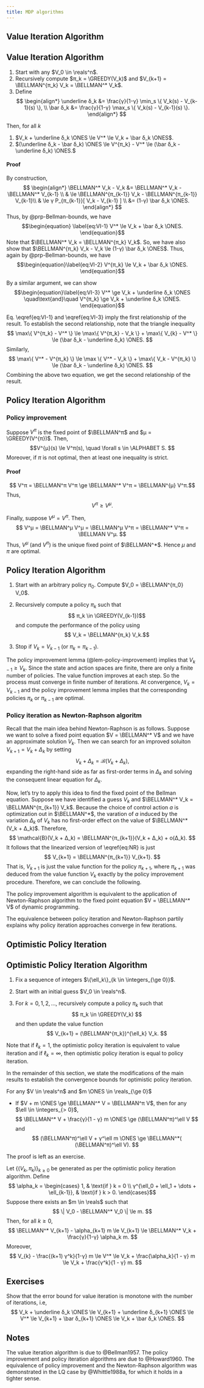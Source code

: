 ```yaml
---
title: MDP algorithms
---
```



## Value Iteration Algorithm

:::{.callout-important icon="false"}
# <i class="bi bi-cpu text-important"></i> Value Iteration Algorithm
1. Start with any $V_0 \in \reals^n$.
2. Recursively compute $π_k = \GREEDY(V_k)$ and $V_{k+1} = \BELLMAN^{π_k} V_k = \BELLMAN^* V_k$.
3. Define 
   $$ \begin{align*}
      \underline δ_k &= \frac{γ}{1-γ} \min_s \{ V_k(s) - V_{k-1}(s) \}, \\
      \bar δ_k &=       \frac{γ}{1-γ} \max_s \{ V_k(s) - V_{k-1}(s) \}.
    \end{align*} $$

Then, for all $k$

1. $V_k + \underline δ_k \ONES \le V^* \le V_k + \bar δ_k \ONES$.
2. $(\underline δ_k - \bar δ_k) \ONES  \le V^{π_k} - V^* \le (\bar δ_k -
   \underline δ_k) \ONES.$
:::  

:::{.callout-note collapse="true"}  
#### Proof {-}
By construction, 
$$ \begin{align*} 
   \BELLMAN^* V_k - V_k &= \BELLMAN^* V_k - \BELLMAN^* V_{k-1} \\ 
   & \le \BELLMAN^{π_{k-1}} V_k - \BELLMAN^{π_{k-1}} V_{k-1}\\
   & \le γ P_{π_{k-1}}[ V_k - V_{k-1} ] \\
   &= (1-γ) \bar δ_k \ONES.
\end{align*} $$
Thus, by @prp-Bellman-bounds, we have
$$\begin{equation} \label{eq:VI-1}
  V^* \le V_k + \bar δ_k \ONES.
\end{equation}$$
Note that $\BELLMAN^* V_k = \BELLMAN^{π_k} V_k$. So, we have also show that
$\BELLMAN^{π_k} V_k - V_k \le (1-γ) \bar δ_k \ONES$. Thus, again by
@prp-Bellman-bounds, we have
$$\begin{equation}\label{eq:VI-2}
  V^{π_k} \le V_k + \bar δ_k \ONES. 
\end{equation}$$

By a similar argument, we can show
$$\begin{equation}\label{eq:VI-3}
  V^* \ge V_k + \underline δ_k \ONES
\quad\text{and}\quad
 V^{π_k} \ge V_k + \underline δ_k \ONES. 
\end{equation}$$

Eq. \\eqref{eq:VI-1} and \\eqref{eq:VI-3} imply the first relationship of the
result. To establish the second relationship, note that the triangle
inequality
$$ \max\{ V^{π_k} - V^* \} \le 
   \max\{ V^{π_k} - V_k \} + \max\{ V_{k} - V^* \}
   \le (\bar δ_k - \underline δ_k) \ONES.
$$
Similarly,
$$ 
  \max\{ V^* - V^{π_k} \} \le
   \max \{ V^* - V_k \} + \max\{ V_k - V^{π_k} \}
   \le (\bar δ_k - \underline δ_k) \ONES.
$$
Combining the above two equation, we get the second relationship of the
result. 
:::

## Policy Iteration Algorithm


:::{#lem-policy-improvement}

### Policy improvement 
Suppose $V^π$ is the fixed point of $\BELLMAN^π$ and $μ = \GREEDY(V^{π})$. 
Then,
$$V^{μ}(s) \le V^π(s), \quad \forall s \in \ALPHABET S. $$
Moreover, if $π$ is not optimal, then at least one inequality is strict. 
:::

:::{.callout-note collapse="true"} 
#### Proof {-}

$$ V^π = \BELLMAN^π V^π \ge \BELLMAN^* V^π = \BELLMAN^{μ} V^π.$$
Thus,
$$ V^π \ge V^{μ}. $$

Finally, suppose $V^μ = V^π$. Then, 
$$ V^μ = \BELLMAN^μ V^μ = \BELLMAN^μ V^π = \BELLMAN^* V^π = \BELLMAN
V^μ. $$
Thus, $V^μ$ (and $V^π$) is the unique fixed point of $\BELLMAN^*$. Hence $μ$
and $π$ are optimal.
:::

:::{.callout-important icon=false}
# <i class="bi bi-cpu text-important"></i> Policy Iteration Algorithm

1. Start with an arbitrary policy $π_0$. Compute $V_0 = \BELLMAN^{π_0} V_0$.
2. Recursively compute a policy $π_k$ such that
   $$ π_k \in \GREEDY(V_{k-1})$$
   and compute the performance of the policy using
   $$ V_k = \BELLMAN^{π_k} V_k.$$ 

3. Stop if $V_k = V_{k-1}$ (or $π_k = π_{k-1}$). 
:::

The policy improvement lemma (@lem-policy-improvement) implies that $V_{k-1} \ge
V_k$. Since the state and action spaces are finite, there are only a finite
number of policies. The value function improves at each step. So the process
must converge in finite number of iterations. At convergence, $V_k = V_{k-1}$
and the policy improvement lemma implies that the corresponding policies $π_k$
or $π_{k-1}$ are optimal. 

### Policy iteration as Newton-Raphson algoritm

<!-- Taken from Pg 58 of Whittle, Optimal Control: Basics and Beyond -->

Recall that the main idea behind Newton-Raphson is as follows.
Suppose we want to solve a fixed point equation $V = \BELLMAN^* V$ and we have
an approximate solution $V_k$. Then we can search for an improved soluiton
$V_{k+1} = V_k + Δ_k$ by setting
$$\begin{equation} \label{eq:NR}
V_k + Δ_k = \mathcal{B}( V_k + Δ_k ), 
\end{equation} $$
expanding the right-hand side as far as first-order terms in $Δ_k$ and solving
the consequent linear equation for $Δ_k$. 

Now, let's try to apply this idea to find the fixed point of the Bellman
equation. Suppose we have identified a guess $V_k$ and $\BELLMAN^* V_k =
\BELLMAN^{π_{k+1}} V_k$. Because the choice of control action $a$ is
optimization out in $\BELLMAN^*$, the varation of $a$ induced by the variation
$Δ_k$ of $V_k$ has no first-order effect on the value of $\BELLMAN^*(V_k +
Δ_k)$. Therefore,
$$
  \mathcal{B}(V_k + Δ_k) = \BELLMAN^{π_{k+1}}(V_k + Δ_k) + o(Δ_k).
$$
It follows that the linearized version of \\eqref{eq:NR} is just
$$ 
  V_{k+1} = \BELLMAN^{π_{k+1}} V_{k+1}.
$$
That is, $V_{k+1}$ is just the value function for the policy $π_{k+1}$, where
$π_{k+1}$ was deduced from the value function $V_k$ exactly by the policy
improvement procedure. Therefore, we can conclude the following.

:::{#thm-PI-NR}
The policy improvement algorithm is equivalent to the application of
Newton-Raphson algorithm to the fixed point equation $V = \BELLMAN^* V$ of
dynamic programming. 

:::

The equivalence between policy iteration and Newton-Raphson partily explains
why policy iteration approaches converge in few iterations. 

## Optimistic Policy Iteration

:::{.callout-important icon="false"}
# <i class="bi bi-cpu text-important"></i> Optimistic Policy Iteration Algorithm

1. Fix a sequence of integers $\{\ell_k\}_{k \in \integers_{\ge 0}}$. 

2. Start with an initial guess $V_0 \in \reals^n$. 

3. For $k=0, 1, 2, \dots$, recursively compute a policy $π_k$ such that
   $$ π_k \in \GREEDY(V_k) $$
   and then update the value function
   $$ V_{k+1} = (\BELLMAN^{π_k})^{\ell_k} V_k. $$
:::

Note that if $\ell_k = 1$, the optimistic policy iteration is equivalent to
value iteration and if $\ell_k = \infty$, then optimistic policy iteration is
equal to policy iteration. 

In the remainder of this section, we state the modifications of the main
results to establish the convergence bounds for optimistic policy iteration. 

:::{#prp-multi-step-PI}
For any $V \in \reals^n$ and $m \ONES \in \reals_{\ge 0}$ 

* If $V + m \ONES \ge \BELLMAN^* V = \BELLMAN^π V$, then for any $\ell \in \integers_{> 0}$, 
  $$ \BELLMAN^* V + \frac{γ}{1 - γ} m \ONES \ge (\BELLMAN^π)^\ell V $$
  and
  $$ (\BELLMAN^π)^\ell V + γ^\ell m \ONES \ge \BELLMAN^*( (\BELLMAN^π)^\ell V). $$

:::

The proof is left as an exercise.

:::{#prp-PI-optimistic-bound}
Let $\{(V_k, π_k)\}_{k \ge 0}$ be generated as per the optimistic policy
iteration algorithm. Define
$$ \alpha_k = \begin{cases}
  1, & \text{if } k = 0 \\
  γ^{\ell_0 + \ell_1 + \dots + \ell_{k-1}}, & \text{if } k > 0.
 \end{cases}$$
 Suppose there exists an $m \in \reals$ such that 
 $$ \| V_0 - \BELLMAN^* V_0 \| \le m. $$
 Then, for all $k \ge 0$,
 $$ \BELLMAN^* V_{k+1} - \alpha_{k+1} m \le V_{k+1} \le 
 \BELLMAN^* V_k + \frac{γ}{1-γ} \alpha_k m.
 $$
 Moreover,
 $$ V_{k} - \frac{(k+1) γ^k}{1-γ} m \le
    V^* \le 
    V_k + \frac{\alpha_k}{1 - γ} m \le 
    V_k + \frac{γ^k}{1 - γ} m. $$
::: 

## Exercises {-}

:::{#exr-VI-bounds}
Show that the error bound for value iteration is monotone with the number
 of iterations, i.e,
 $$ V_k + \underline δ_k \ONES \le V_{k+1} + \underline δ_{k+1} \ONES
 \le V^* 
 \le V_{k+1} + \bar δ_{k+1} \ONES \le V_k + \bar δ_k \ONES. $$
:::

<!-- TODO: Add the example of policy improvement for the harvesting example
from Page 61 of Whittle, Optimal Control: Basics and Beyond --> 

## Notes {-}
The value iteration algorithm is due to @Bellman1957. The policy improvement and policy iteration algorithms are due to @Howard1960. 
The equivalence of policy improvement and the Newton-Raphson algorithm was demonstrated in the LQ case by @Whittle1988a, for which it holds in a tighter sense. 
